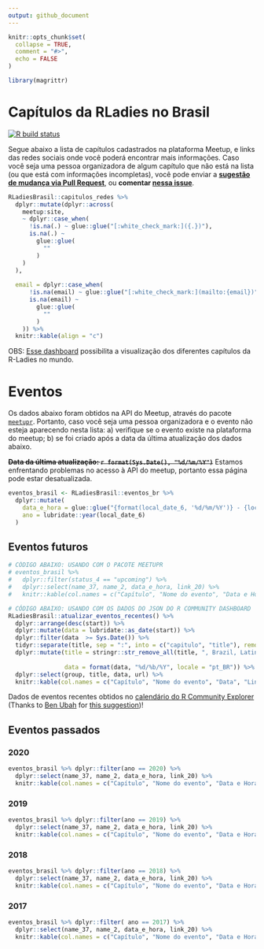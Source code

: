 ```yaml
---
output: github_document
---
```

<!-- NÃO edite o arquivo README.MD -->
<!-- README.md is generated from README.Rmd. Please edit that file -->

```r
knitr::opts_chunk$set(
  collapse = TRUE,
  comment = "#>",
  echo = FALSE
)

library(magrittr)
```

# Capítulos da RLadies no Brasil

<!-- badges: start -->
[![R build status](https://github.com/R-Ladies-Sao-Paulo/RLadies-Brasil/workflows/R-CMD-check/badge.svg)](https://github.com/R-Ladies-Sao-Paulo/RLadies-Brasil/actions)
<!-- badges: end -->

Segue abaixo a lista de capítulos cadastrados na plataforma Meetup, e links das redes sociais onde você poderá encontrar mais informações. Caso você seja uma pessoa organizadora de algum capítulo que não está na lista (ou que está com informações incompletas), você pode enviar a **[sugestão de mudança via Pull Request](https://github.com/R-Ladies-Sao-Paulo/RLadies-Brasil/blob/master/data-raw/capitulos_redes.R)**, ou **comentar [nessa issue](https://github.com/R-Ladies-Sao-Paulo/RLadies-Brasil/issues/1)**.

```r
RLadiesBrasil::capitulos_redes %>%
  dplyr::mutate(dplyr::across(
    meetup:site,
    ~ dplyr::case_when(
      !is.na(.) ~ glue::glue("[:white_check_mark:]({.})"),
      is.na(.) ~
        glue::glue(
          ""
        )
    )
  ),
  
  email = dplyr::case_when(
      !is.na(email) ~ glue::glue("[:white_check_mark:](mailto:{email})"),
      is.na(email) ~
        glue::glue(
          ""
        )
    )) %>%
  knitr::kable(align = "c")


```



OBS: [Esse  dashboard](https://benubah.github.io/r-community-explorer/rladies.html) possibilita a visualização dos diferentes capítulos da R-Ladies no mundo.

# Eventos 

Os dados abaixo foram obtidos na API do Meetup, através do pacote [`meetupr`](https://rladies.github.io/meetupr/). Portanto, caso você seja uma pessoa organizadora e o evento não esteja aparecendo nesta lista: 
a) verifique se o evento existe na plataforma do meetup;
b) se foi criado após a data da última atualização dos dados abaixo.

~~**Data da última atualização: `r format(Sys.Date(), "%d/%m/%Y")`**~~ Estamos enfrentando problemas no acesso à API do meetup, portanto essa página pode estar desatualizada.


```r
eventos_brasil <- RLadiesBrasil::eventos_br %>%
  dplyr::mutate(
    data_e_hora = glue::glue("{format(local_date_6, '%d/%m/%Y')} - {local_time_7}"),
    ano = lubridate::year(local_date_6)
  ) 
```


## Eventos futuros

```r
# CÓDIGO ABAIXO: USANDO COM O PACOTE MEETUPR
# eventos_brasil %>% 
#   dplyr::filter(status_4 == "upcoming") %>%
#   dplyr::select(name_37, name_2, data_e_hora, link_20) %>%
#   knitr::kable(col.names = c("Capítulo", "Nome do evento", "Data e Hora", "Link"))

# CÓDIGO ABAIXO: USANDO COM OS DADOS DO JSON DO R COMMUNITY DASHBOARD
RLadiesBrasil::atualizar_eventos_recentes() %>%
  dplyr::arrange(desc(start)) %>%
  dplyr::mutate(data = lubridate::as_date(start)) %>% 
  dplyr::filter(data  >= Sys.Date()) %>% 
  tidyr::separate(title, sep = ":", into = c("capitulo", "title"), remove = FALSE, extra = "merge") %>%
  dplyr::mutate(title = stringr::str_remove_all(title, ", Brazil, Latin America"),
   
                data = format(data, "%d/%b/%Y", locale = "pt_BR")) %>%
  dplyr::select(group, title, data, url) %>%
  knitr::kable(col.names = c("Capítulo", "Nome do evento", "Data", "Link"))


```

Dados de eventos recentes obtidos no [calendário do R Community Explorer](https://r-community.github.io/event-explorer/rcalendar.html) (Thanks to [Ben Ubah](https://github.com/benubah) for [this suggestion](https://github.com/rladies/meetupr/issues/79#issuecomment-743910328))!

## Eventos passados

### 2020

```r
eventos_brasil %>% dplyr::filter(ano == 2020) %>%
  dplyr::select(name_37, name_2, data_e_hora, link_20) %>%
  knitr::kable(col.names = c("Capítulo", "Nome do evento", "Data e Hora", "Link"))
```

### 2019

```r
eventos_brasil %>% dplyr::filter(ano == 2019) %>%
  dplyr::select(name_37, name_2, data_e_hora, link_20) %>%
  knitr::kable(col.names = c("Capítulo", "Nome do evento", "Data e Hora", "Link"))
```

### 2018

```r
eventos_brasil %>% dplyr::filter(ano == 2018) %>%
  dplyr::select(name_37, name_2, data_e_hora, link_20) %>%
  knitr::kable(col.names = c("Capítulo", "Nome do evento", "Data e Hora", "Link"))
```

### 2017

```r
eventos_brasil %>% dplyr::filter( ano == 2017) %>%
  dplyr::select(name_37, name_2, data_e_hora, link_20) %>%
  knitr::kable(col.names = c("Capítulo", "Nome do evento", "Data e Hora", "Link"))
```
